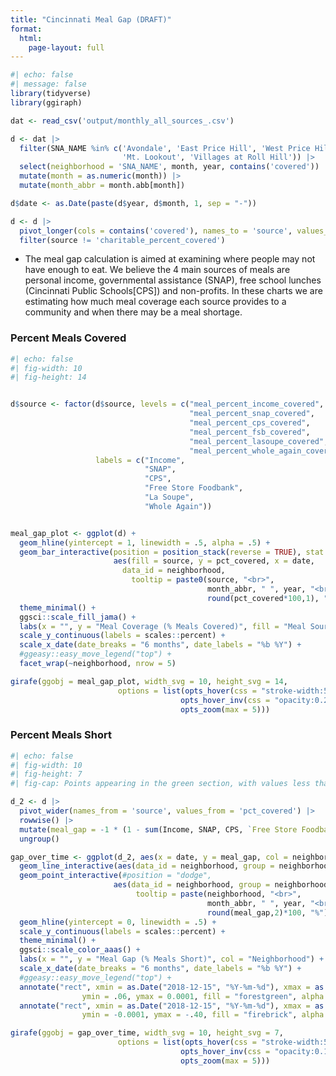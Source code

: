 ```yaml
---
title: "Cincinnati Meal Gap (DRAFT)"
format:
  html:
    page-layout: full
---
```


```r
#| echo: false
#| message: false
library(tidyverse)
library(ggiraph)

dat <- read_csv('output/monthly_all_sources_.csv')

d <- dat |> 
  filter(SNA_NAME %in% c('Avondale', 'East Price Hill', 'West Price Hill', 
                         'Mt. Lookout', 'Villages at Roll Hill')) |> 
  select(neighborhood = 'SNA_NAME', month, year, contains('covered')) |> 
  mutate(month = as.numeric(month)) |> 
  mutate(month_abbr = month.abb[month])

d$date <- as.Date(paste(d$year, d$month, 1, sep = "-"))

d <- d |> 
  pivot_longer(cols = contains('covered'), names_to = 'source', values_to = 'pct_covered') |> 
  filter(source != 'charitable_percent_covered')

```

- The meal gap calculation is aimed at examining where people may not have enough to eat. We believe the 4 main sources of meals are personal income, governmental assistance (SNAP), free school lunches (Cincinnati Public Schools[CPS]) and non-profits. In these charts we are estimating how much meal coverage each source provides to a community and when there may be a meal shortage.

### Percent Meals Covered

```r
#| echo: false
#| fig-width: 10
#| fig-height: 14


d$source <- factor(d$source, levels = c("meal_percent_income_covered",
                                        "meal_percent_snap_covered",
                                        "meal_percent_cps_covered",
                                        "meal_percent_fsb_covered",
                                        "meal_percent_lasoupe_covered",
                                        "meal_percent_whole_again_covered"),
                   labels = c("Income",
                              "SNAP",
                              "CPS",
                              "Free Store Foodbank",
                              "La Soupe",
                              "Whole Again"))


meal_gap_plot <- ggplot(d) +
  geom_hline(yintercept = 1, linewidth = .5, alpha = .5) +
  geom_bar_interactive(position = position_stack(reverse = TRUE), stat = "identity",
                       aes(fill = source, y = pct_covered, x = date,
                         data_id = neighborhood,
                           tooltip = paste0(source, "<br>", 
                                            month_abbr, " ", year, "<br>",
                                            round(pct_covered*100,1), "%"))) +
  theme_minimal() +
  ggsci::scale_fill_jama() +
  labs(x = "", y = "Meal Coverage (% Meals Covered)", fill = "Meal Source") +
  scale_y_continuous(labels = scales::percent) +
  scale_x_date(date_breaks = "6 months", date_labels = "%b %Y") +
  #ggeasy::easy_move_legend("top") +
  facet_wrap(~neighborhood, nrow = 5)

girafe(ggobj = meal_gap_plot, width_svg = 10, height_svg = 14,
                        options = list(opts_hover(css = "stroke-width:5;"),
                                      opts_hover_inv(css = "opacity:0.2;"),
                                      opts_zoom(max = 5)))


```

### Percent Meals Short

```r
#| echo: false
#| fig-width: 10
#| fig-height: 7
#| fig-cap: Points appearing in the green section, with values less than zero, indicate a meal surplus for that month

d_2 <- d |> 
  pivot_wider(names_from = 'source', values_from = 'pct_covered') |> 
  rowwise() |> 
  mutate(meal_gap = -1 * (1 - sum(Income, SNAP, CPS, `Free Store Foodbank`, `La Soupe`, `Whole Again`))) |> 
  ungroup()

gap_over_time <- ggplot(d_2, aes(x = date, y = meal_gap, col = neighborhood)) +
  geom_line_interactive(aes(data_id = neighborhood, group = neighborhood)) +
  geom_point_interactive(#position = "dodge",
                       aes(data_id = neighborhood, group = neighborhood, 
                            tooltip = paste(neighborhood, "<br>",
                                            month_abbr, " ", year, "<br>",
                                            round(meal_gap,2)*100, "%"))) +
  geom_hline(yintercept = 0, linewidth = .5) +
  scale_y_continuous(labels = scales::percent) +
  theme_minimal() +
  ggsci::scale_color_aaas() +
  labs(x = "", y = "Meal Gap (% Meals Short)", col = "Neighborhood") +
  scale_x_date(date_breaks = "6 months", date_labels = "%b %Y") +
  #ggeasy::easy_move_legend("top") +
  annotate("rect", xmin = as.Date("2018-12-15", "%Y-%m-%d"), xmax = as.Date("2022-10-01", "%Y-%m-%d"),
                ymin = .06, ymax = 0.0001, fill = "forestgreen", alpha = .2) +
  annotate("rect", xmin = as.Date("2018-12-15", "%Y-%m-%d"), xmax = as.Date("2022-10-01", "%Y-%m-%d"),
                ymin = -0.0001, ymax = -.40, fill = "firebrick", alpha = .2) 

girafe(ggobj = gap_over_time, width_svg = 10, height_svg = 7,
                        options = list(opts_hover(css = "stroke-width:5;"),
                                      opts_hover_inv(css = "opacity:0.1;"),
                                      opts_zoom(max = 5)))

```

